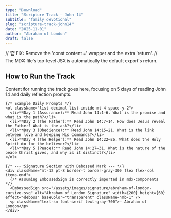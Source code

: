 ```yaml
---
type: "Download"
title: "Scripture Track — John 14"
subtitle: "family devotional"
slug: "scripture-track-john14"
date: "2025-11-01"
author: "Abraham of London"
draft: false
---
```


// 🏆 FIX: Remove the 'const content =' wrapper and the extra 'return'.
// The MDX file's top-level JSX is automatically the default export's return.

<BrandFrame title="Scripture Track — John 14" subtitle="Assurance • Obedience • The Helper • Peace" pageSize="A4" >
  <div className="text-deepCharcoal">
    <h2>How to Run the Track</h2>
    <p>Content for running the track goes here, focusing on 5 days of reading John 14 and daily reflection prompts.</p>
    
    {/* Example Daily Prompts */}
    <ol className="list-decimal list-inside mt-4 space-y-2">
      <li>**Day 1 (Assurance):** Read John 14:1–6. What is the promise and what is the path?</li>
      <li>**Day 2 (The Father):** Read John 14:7–14. How does Jesus reveal the Father? What is the ask?</li>
      <li>**Day 3 (Obedience):** Read John 14:15–21. What is the link between love and keeping His commands?</li>
      <li>**Day 4 (The Helper):** Read John 14:22–26. What does the Holy Spirit do for the believer?</li>
      <li>**Day 5 (Peace):** Read John 14:27–31. What is the nature of the peace Christ gives, and why is it distinct?</li>
    </ol>

    {/* --- Signature Section with Debossed Mark --- */}
    <div className="mt-12 pt-8 border-t border-gray-300 flex flex-col items-end">
      {/* Assuming EmbossedSign is correctly imported in mdx-components */}
      <EmbossedSign src="/assets/images/signature/abraham-of-london-cursive.svg" alt="Abraham of London Signature" width={200} height={60} effect="deboss" baseColor="transparent" className="mb-1" />
      <p className="text-sm font-serif text-gray-700">— Abraham of London</p>
    </div>
  </div>
</BrandFrame>
